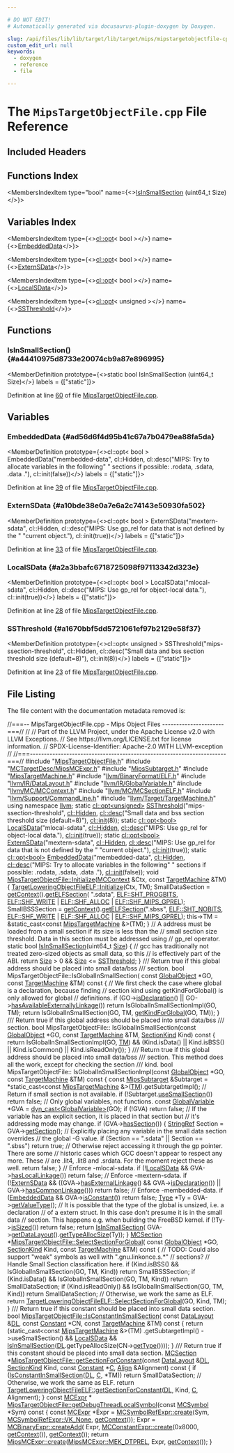 ```yaml
---

# DO NOT EDIT!
# Automatically generated via docusaurus-plugin-doxygen by Doxygen.

slug: /api/files/lib/lib/target/lib/target/mips/mipstargetobjectfile-cpp
custom_edit_url: null
keywords:
  - doxygen
  - reference
  - file

---
```





# The `MipsTargetObjectFile.cpp` File Reference

<DoxygenPage pluginConfig={pluginConfig}>



## Included Headers

<IncludesList>
<IncludesListItem
  filePath="MipsTargetObjectFile.h"
  permalink="/docs/api/files/lib/lib/target/lib/target/mips/mipstargetobjectfile-h"
  isLocal="true" />
<IncludesListItem
  filePath="MCTargetDesc/MipsMCExpr.h"
  permalink="/docs/api/files/lib/lib/target/lib/target/mips/lib/target/mips/mctargetdesc/mipsmcexpr-h"
  isLocal="true" />
<IncludesListItem
  filePath="MipsSubtarget.h"
  permalink="/docs/api/files/lib/lib/target/lib/target/mips/mipssubtarget-h"
  isLocal="true" />
<IncludesListItem
  filePath="MipsTargetMachine.h"
  permalink="/docs/api/files/lib/lib/target/lib/target/mips/mipstargetmachine-h"
  isLocal="true" />
<IncludesListItem
  filePath="llvm/BinaryFormat/ELF.h"
  permalink="/docs/api/files/include/include/llvm/include/llvm/binaryformat/elf-h"
  isLocal="true" />
<IncludesListItem
  filePath="llvm/IR/DataLayout.h"
  permalink="/docs/api/files/include/include/llvm/include/llvm/ir/datalayout-h"
  isLocal="true" />
<IncludesListItem
  filePath="llvm/IR/GlobalVariable.h"
  permalink="/docs/api/files/include/include/llvm/include/llvm/ir/globalvariable-h"
  isLocal="true" />
<IncludesListItem
  filePath="llvm/MC/MCContext.h"
  permalink="/docs/api/files/include/include/llvm/include/llvm/mc/mccontext-h"
  isLocal="true" />
<IncludesListItem
  filePath="llvm/MC/MCSectionELF.h"
  permalink="/docs/api/files/include/include/llvm/include/llvm/mc/mcsectionelf-h"
  isLocal="true" />
<IncludesListItem
  filePath="llvm/Support/CommandLine.h"
  permalink="/docs/api/files/include/include/llvm/include/llvm/support/commandline-h"
  isLocal="true" />
<IncludesListItem
  filePath="llvm/Target/TargetMachine.h"
  permalink="/docs/api/files/include/include/llvm/include/llvm/target/targetmachine-h"
  isLocal="true" />
</IncludesList>

## Functions Index

<MembersIndex>

<MembersIndexItem
  type="bool"
  name={<><a href="#a44410975d8733e20074cb9a87e896995">IsInSmallSection</a> (uint64&#95;t Size)</>}>
</MembersIndexItem>

</MembersIndex>

## Variables Index

<MembersIndex>

<MembersIndexItem
  type={<><a href="/docs/api/classes/llvm/cl/opt">cl::opt</a>&lt; bool &gt;</>}
  name={<><a href="#ad56d6f4d95b41c67a7b0479ea88fa5da">EmbeddedData</a></>}>
</MembersIndexItem>

<MembersIndexItem
  type={<><a href="/docs/api/classes/llvm/cl/opt">cl::opt</a>&lt; bool &gt;</>}
  name={<><a href="#a10bde38e0a7e6a2c74143e50930fa502">ExternSData</a></>}>
</MembersIndexItem>

<MembersIndexItem
  type={<><a href="/docs/api/classes/llvm/cl/opt">cl::opt</a>&lt; bool &gt;</>}
  name={<><a href="#a2a3bbafc6718725098f97113342d323e">LocalSData</a></>}>
</MembersIndexItem>

<MembersIndexItem
  type={<><a href="/docs/api/classes/llvm/cl/opt">cl::opt</a>&lt; unsigned &gt;</>}
  name={<><a href="#a1670bbf5dd5721061ef97b2129e58f37">SSThreshold</a></>}>
</MembersIndexItem>

</MembersIndex>


<SectionDefinition>

## Functions

### IsInSmallSection() {#a44410975d8733e20074cb9a87e896995}

<MemberDefinition
  prototype={<>static bool IsInSmallSection (uint64&#95;t Size)</>}
  labels = {["static"]}>

Definition at line <a href="#l00060">60</a> of file <a href="/docs/api/files/lib/lib/target/lib/target/mips/mipstargetobjectfile-cpp">MipsTargetObjectFile.cpp</a>.
</MemberDefinition>

</SectionDefinition>

<SectionDefinition>

## Variables

### EmbeddedData {#ad56d6f4d95b41c67a7b0479ea88fa5da}

<MemberDefinition
  prototype={<>cl::opt&lt; bool &gt; EmbeddedData(&quot;membedded-data&quot;, cl::Hidden, cl::desc(&quot;MIPS: Try to allocate variables in the following&quot; &quot; sections if possible: .rodata, .sdata, .data .&quot;), cl::init(false))</>}
  labels = {["static"]}>

Definition at line <a href="#l00039">39</a> of file <a href="/docs/api/files/lib/lib/target/lib/target/mips/mipstargetobjectfile-cpp">MipsTargetObjectFile.cpp</a>.
</MemberDefinition>

### ExternSData {#a10bde38e0a7e6a2c74143e50930fa502}

<MemberDefinition
  prototype={<>cl::opt&lt; bool &gt; ExternSData(&quot;mextern-sdata&quot;, cl::Hidden, cl::desc(&quot;MIPS: Use gp&#95;rel for data that is not defined by the &quot; &quot;current object.&quot;), cl::init(true))</>}
  labels = {["static"]}>

Definition at line <a href="#l00033">33</a> of file <a href="/docs/api/files/lib/lib/target/lib/target/mips/mipstargetobjectfile-cpp">MipsTargetObjectFile.cpp</a>.
</MemberDefinition>

### LocalSData {#a2a3bbafc6718725098f97113342d323e}

<MemberDefinition
  prototype={<>cl::opt&lt; bool &gt; LocalSData(&quot;mlocal-sdata&quot;, cl::Hidden, cl::desc(&quot;MIPS: Use gp&#95;rel for object-local data.&quot;), cl::init(true))</>}
  labels = {["static"]}>

Definition at line <a href="#l00028">28</a> of file <a href="/docs/api/files/lib/lib/target/lib/target/mips/mipstargetobjectfile-cpp">MipsTargetObjectFile.cpp</a>.
</MemberDefinition>

### SSThreshold {#a1670bbf5dd5721061ef97b2129e58f37}

<MemberDefinition
  prototype={<>cl::opt&lt; unsigned &gt; SSThreshold(&quot;mips-ssection-threshold&quot;, cl::Hidden, cl::desc(&quot;Small data and bss section threshold size (default=8)&quot;), cl::init(8))</>}
  labels = {["static"]}>

Definition at line <a href="#l00023">23</a> of file <a href="/docs/api/files/lib/lib/target/lib/target/mips/mipstargetobjectfile-cpp">MipsTargetObjectFile.cpp</a>.
</MemberDefinition>

</SectionDefinition>

## File Listing

The file content with the documentation metadata removed is:

<ProgramListing>

<Link id="l00001" /><CodeLine lineNumber="1"><span class="doxyHighlightComment">//===-- MipsTargetObjectFile.cpp - Mips Object Files ----------------------===//</span></CodeLine>
<Link id="l00002" /><CodeLine lineNumber="2"><span class="doxyHighlightComment">//</span></CodeLine>
<Link id="l00003" /><CodeLine lineNumber="3"><span class="doxyHighlightComment">// Part of the LLVM Project, under the Apache License v2.0 with LLVM Exceptions.</span></CodeLine>
<Link id="l00004" /><CodeLine lineNumber="4"><span class="doxyHighlightComment">// See https://llvm.org/LICENSE.txt for license information.</span></CodeLine>
<Link id="l00005" /><CodeLine lineNumber="5"><span class="doxyHighlightComment">// SPDX-License-Identifier: Apache-2.0 WITH LLVM-exception</span></CodeLine>
<Link id="l00006" /><CodeLine lineNumber="6"><span class="doxyHighlightComment">//</span></CodeLine>
<Link id="l00007" /><CodeLine lineNumber="7"><span class="doxyHighlightComment">//===----------------------------------------------------------------------===//</span></CodeLine>
<Link id="l00008" /><CodeLine lineNumber="8"></CodeLine>
<Link id="l00009" /><CodeLine lineNumber="9"><span class="doxyHighlightPreprocessor">#include &quot;<a href="/docs/api/files/lib/lib/target/lib/target/mips/mipstargetobjectfile-h">MipsTargetObjectFile.h</a>&quot;</span></CodeLine>
<Link id="l00010" /><CodeLine lineNumber="10"><span class="doxyHighlightPreprocessor">#include &quot;<a href="/docs/api/files/lib/lib/target/lib/target/mips/lib/target/mips/mctargetdesc/mipsmcexpr-h">MCTargetDesc/MipsMCExpr.h</a>&quot;</span></CodeLine>
<Link id="l00011" /><CodeLine lineNumber="11"><span class="doxyHighlightPreprocessor">#include &quot;<a href="/docs/api/files/lib/lib/target/lib/target/mips/mipssubtarget-h">MipsSubtarget.h</a>&quot;</span></CodeLine>
<Link id="l00012" /><CodeLine lineNumber="12"><span class="doxyHighlightPreprocessor">#include &quot;<a href="/docs/api/files/lib/lib/target/lib/target/mips/mipstargetmachine-h">MipsTargetMachine.h</a>&quot;</span></CodeLine>
<Link id="l00013" /><CodeLine lineNumber="13"><span class="doxyHighlightPreprocessor">#include &quot;<a href="/docs/api/files/include/include/llvm/include/llvm/binaryformat/elf-h">llvm/BinaryFormat/ELF.h</a>&quot;</span></CodeLine>
<Link id="l00014" /><CodeLine lineNumber="14"><span class="doxyHighlightPreprocessor">#include &quot;<a href="/docs/api/files/include/include/llvm/include/llvm/ir/datalayout-h">llvm/IR/DataLayout.h</a>&quot;</span></CodeLine>
<Link id="l00015" /><CodeLine lineNumber="15"><span class="doxyHighlightPreprocessor">#include &quot;<a href="/docs/api/files/include/include/llvm/include/llvm/ir/globalvariable-h">llvm/IR/GlobalVariable.h</a>&quot;</span></CodeLine>
<Link id="l00016" /><CodeLine lineNumber="16"><span class="doxyHighlightPreprocessor">#include &quot;<a href="/docs/api/files/include/include/llvm/include/llvm/mc/mccontext-h">llvm/MC/MCContext.h</a>&quot;</span></CodeLine>
<Link id="l00017" /><CodeLine lineNumber="17"><span class="doxyHighlightPreprocessor">#include &quot;<a href="/docs/api/files/include/include/llvm/include/llvm/mc/mcsectionelf-h">llvm/MC/MCSectionELF.h</a>&quot;</span></CodeLine>
<Link id="l00018" /><CodeLine lineNumber="18"><span class="doxyHighlightPreprocessor">#include &quot;<a href="/docs/api/files/include/include/llvm/include/llvm/support/commandline-h">llvm/Support/CommandLine.h</a>&quot;</span></CodeLine>
<Link id="l00019" /><CodeLine lineNumber="19"><span class="doxyHighlightPreprocessor">#include &quot;<a href="/docs/api/files/include/include/llvm/include/llvm/target/targetmachine-h">llvm/Target/TargetMachine.h</a>&quot;</span></CodeLine>
<Link id="l00020" /><CodeLine lineNumber="20"><span class="doxyHighlightKeyword">using namespace </span><span class="doxyHighlight"><a href="/docs/api/namespaces/llvm">llvm</a>;</span></CodeLine>
<Link id="l00021" /><CodeLine lineNumber="21"></CodeLine>
<Link id="l00022" /><CodeLine lineNumber="22"><span class="doxyHighlightKeyword">static</span><span class="doxyHighlight"> <a href="/docs/api/classes/llvm/cl/opt">cl::opt&lt;unsigned&gt;</a></span></CodeLine>
<Link id="l00023" /><CodeLine lineNumber="23" lineLink="#a1670bbf5dd5721061ef97b2129e58f37"><span class="doxyHighlight"><a href="#a1670bbf5dd5721061ef97b2129e58f37">SSThreshold</a>(</span><span class="doxyHighlightStringLiteral">&quot;mips-ssection-threshold&quot;</span><span class="doxyHighlight">, <a href="/docs/api/namespaces/llvm/cl/#a68075925a54790e71ca790e1d4f21a40a263ac008d8d31f13ce460395fc4cf7e6">cl::Hidden</a>,</span></CodeLine>
<Link id="l00024" /><CodeLine lineNumber="24"><span class="doxyHighlight">            <a href="/docs/api/structs/llvm/cl/desc">cl::desc</a>(</span><span class="doxyHighlightStringLiteral">&quot;Small data and bss section threshold size (default=8)&quot;</span><span class="doxyHighlight">),</span></CodeLine>
<Link id="l00025" /><CodeLine lineNumber="25"><span class="doxyHighlight">            <a href="/docs/api/namespaces/llvm/cl/#ac12e6a8f3a1b511f0dee2ed6de0ae806">cl::init</a>(8));</span></CodeLine>
<Link id="l00026" /><CodeLine lineNumber="26"></CodeLine>
<Link id="l00027" /><CodeLine lineNumber="27"><span class="doxyHighlightKeyword">static</span><span class="doxyHighlight"> <a href="/docs/api/classes/llvm/cl/opt">cl::opt&lt;bool&gt;</a></span></CodeLine>
<Link id="l00028" /><CodeLine lineNumber="28" lineLink="#a2a3bbafc6718725098f97113342d323e"><span class="doxyHighlight"><a href="#a2a3bbafc6718725098f97113342d323e">LocalSData</a>(</span><span class="doxyHighlightStringLiteral">&quot;mlocal-sdata&quot;</span><span class="doxyHighlight">, <a href="/docs/api/namespaces/llvm/cl/#a68075925a54790e71ca790e1d4f21a40a263ac008d8d31f13ce460395fc4cf7e6">cl::Hidden</a>,</span></CodeLine>
<Link id="l00029" /><CodeLine lineNumber="29"><span class="doxyHighlight">           <a href="/docs/api/structs/llvm/cl/desc">cl::desc</a>(</span><span class="doxyHighlightStringLiteral">&quot;MIPS: Use gp&#95;rel for object-local data.&quot;</span><span class="doxyHighlight">),</span></CodeLine>
<Link id="l00030" /><CodeLine lineNumber="30"><span class="doxyHighlight">           <a href="/docs/api/namespaces/llvm/cl/#ac12e6a8f3a1b511f0dee2ed6de0ae806">cl::init</a>(</span><span class="doxyHighlightKeyword">true</span><span class="doxyHighlight">));</span></CodeLine>
<Link id="l00031" /><CodeLine lineNumber="31"></CodeLine>
<Link id="l00032" /><CodeLine lineNumber="32"><span class="doxyHighlightKeyword">static</span><span class="doxyHighlight"> <a href="/docs/api/classes/llvm/cl/opt">cl::opt&lt;bool&gt;</a></span></CodeLine>
<Link id="l00033" /><CodeLine lineNumber="33" lineLink="#a10bde38e0a7e6a2c74143e50930fa502"><span class="doxyHighlight"><a href="#a10bde38e0a7e6a2c74143e50930fa502">ExternSData</a>(</span><span class="doxyHighlightStringLiteral">&quot;mextern-sdata&quot;</span><span class="doxyHighlight">, <a href="/docs/api/namespaces/llvm/cl/#a68075925a54790e71ca790e1d4f21a40a263ac008d8d31f13ce460395fc4cf7e6">cl::Hidden</a>,</span></CodeLine>
<Link id="l00034" /><CodeLine lineNumber="34"><span class="doxyHighlight">            <a href="/docs/api/structs/llvm/cl/desc">cl::desc</a>(</span><span class="doxyHighlightStringLiteral">&quot;MIPS: Use gp&#95;rel for data that is not defined by the &quot;</span></CodeLine>
<Link id="l00035" /><CodeLine lineNumber="35"><span class="doxyHighlight">                     </span><span class="doxyHighlightStringLiteral">&quot;current object.&quot;</span><span class="doxyHighlight">),</span></CodeLine>
<Link id="l00036" /><CodeLine lineNumber="36"><span class="doxyHighlight">            <a href="/docs/api/namespaces/llvm/cl/#ac12e6a8f3a1b511f0dee2ed6de0ae806">cl::init</a>(</span><span class="doxyHighlightKeyword">true</span><span class="doxyHighlight">));</span></CodeLine>
<Link id="l00037" /><CodeLine lineNumber="37"></CodeLine>
<Link id="l00038" /><CodeLine lineNumber="38"><span class="doxyHighlightKeyword">static</span><span class="doxyHighlight"> <a href="/docs/api/classes/llvm/cl/opt">cl::opt&lt;bool&gt;</a></span></CodeLine>
<Link id="l00039" /><CodeLine lineNumber="39" lineLink="#ad56d6f4d95b41c67a7b0479ea88fa5da"><span class="doxyHighlight"><a href="#ad56d6f4d95b41c67a7b0479ea88fa5da">EmbeddedData</a>(</span><span class="doxyHighlightStringLiteral">&quot;membedded-data&quot;</span><span class="doxyHighlight">, <a href="/docs/api/namespaces/llvm/cl/#a68075925a54790e71ca790e1d4f21a40a263ac008d8d31f13ce460395fc4cf7e6">cl::Hidden</a>,</span></CodeLine>
<Link id="l00040" /><CodeLine lineNumber="40"><span class="doxyHighlight">             <a href="/docs/api/structs/llvm/cl/desc">cl::desc</a>(</span><span class="doxyHighlightStringLiteral">&quot;MIPS: Try to allocate variables in the following&quot;</span></CodeLine>
<Link id="l00041" /><CodeLine lineNumber="41"><span class="doxyHighlight">                      </span><span class="doxyHighlightStringLiteral">&quot; sections if possible: .rodata, .sdata, .data .&quot;</span><span class="doxyHighlight">),</span></CodeLine>
<Link id="l00042" /><CodeLine lineNumber="42"><span class="doxyHighlight">             <a href="/docs/api/namespaces/llvm/cl/#ac12e6a8f3a1b511f0dee2ed6de0ae806">cl::init</a>(</span><span class="doxyHighlightKeyword">false</span><span class="doxyHighlight">));</span></CodeLine>
<Link id="l00043" /><CodeLine lineNumber="43"></CodeLine>
<Link id="l00044" /><CodeLine lineNumber="44" lineLink="/docs/api/classes/llvm/mipstargetobjectfile/#ae3a8326eff629fec000d741c44b730bd"><span class="doxyHighlightKeywordType">void</span><span class="doxyHighlight"> <a href="/docs/api/classes/llvm/mipstargetobjectfile/#ae3a8326eff629fec000d741c44b730bd">MipsTargetObjectFile::Initialize</a>(<a href="/docs/api/classes/llvm/mccontext">MCContext</a> &amp;Ctx, </span><span class="doxyHighlightKeyword">const</span><span class="doxyHighlight"> <a href="/docs/api/classes/llvm/targetmachine">TargetMachine</a> &amp;TM)&#123;</span></CodeLine>
<Link id="l00045" /><CodeLine lineNumber="45"><span class="doxyHighlight">  <a href="/docs/api/classes/llvm/targetloweringobjectfileelf/#a2793bce814c8f8c6fc2f41d4156a4ebb">TargetLoweringObjectFileELF::Initialize</a>(Ctx, TM);</span></CodeLine>
<Link id="l00046" /><CodeLine lineNumber="46"></CodeLine>
<Link id="l00047" /><CodeLine lineNumber="47"><span class="doxyHighlight">  SmallDataSection = <a href="/docs/api/classes/llvm/mcobjectfileinfo/#afcda39b4059eca86c10397b7a938a729">getContext</a>().<a href="/docs/api/classes/llvm/mccontext/#a3fddc32fd70ea36b8482c9055eb68c40">getELFSection</a>(</span></CodeLine>
<Link id="l00048" /><CodeLine lineNumber="48"><span class="doxyHighlight">      </span><span class="doxyHighlightStringLiteral">&quot;.sdata&quot;</span><span class="doxyHighlight">, <a href="/docs/api/namespaces/llvm/elf/#ab23570002b1ab10a685e8f349da3ddbca18ae5a64ac74a4265698b956bc797b32">ELF::SHT&#95;PROGBITS</a>,</span></CodeLine>
<Link id="l00049" /><CodeLine lineNumber="49"><span class="doxyHighlight">      <a href="/docs/api/namespaces/llvm/elf/#a5def04786ab543821414e3d5f609e015ae4bcae1b3b4fa53eba0886cbd799f0a8">ELF::SHF&#95;WRITE</a> | <a href="/docs/api/namespaces/llvm/elf/#a5def04786ab543821414e3d5f609e015a5da6bc7c194a345891a15fa856f0ec7c">ELF::SHF&#95;ALLOC</a> | <a href="/docs/api/namespaces/llvm/elf/#a5def04786ab543821414e3d5f609e015ab36a3a5340d5225fbaa78cbdb06e2982">ELF::SHF&#95;MIPS&#95;GPREL</a>);</span></CodeLine>
<Link id="l00050" /><CodeLine lineNumber="50"></CodeLine>
<Link id="l00051" /><CodeLine lineNumber="51"><span class="doxyHighlight">  SmallBSSSection = <a href="/docs/api/classes/llvm/mcobjectfileinfo/#afcda39b4059eca86c10397b7a938a729">getContext</a>().<a href="/docs/api/classes/llvm/mccontext/#a3fddc32fd70ea36b8482c9055eb68c40">getELFSection</a>(</span><span class="doxyHighlightStringLiteral">&quot;.sbss&quot;</span><span class="doxyHighlight">, <a href="/docs/api/namespaces/llvm/elf/#ab23570002b1ab10a685e8f349da3ddbca45212cec20bcd4ca3449dcd8654010ac">ELF::SHT&#95;NOBITS</a>,</span></CodeLine>
<Link id="l00052" /><CodeLine lineNumber="52"><span class="doxyHighlight">                                               <a href="/docs/api/namespaces/llvm/elf/#a5def04786ab543821414e3d5f609e015ae4bcae1b3b4fa53eba0886cbd799f0a8">ELF::SHF&#95;WRITE</a> | <a href="/docs/api/namespaces/llvm/elf/#a5def04786ab543821414e3d5f609e015a5da6bc7c194a345891a15fa856f0ec7c">ELF::SHF&#95;ALLOC</a> |</span></CodeLine>
<Link id="l00053" /><CodeLine lineNumber="53"><span class="doxyHighlight">                                                   <a href="/docs/api/namespaces/llvm/elf/#a5def04786ab543821414e3d5f609e015ab36a3a5340d5225fbaa78cbdb06e2982">ELF::SHF&#95;MIPS&#95;GPREL</a>);</span></CodeLine>
<Link id="l00054" /><CodeLine lineNumber="54"><span class="doxyHighlight">  this-&gt;TM = &amp;</span><span class="doxyHighlightKeyword">static&#95;cast&lt;</span><span class="doxyHighlightKeyword">const </span><span class="doxyHighlight"><a href="/docs/api/classes/llvm/mipstargetmachine">MipsTargetMachine</a> &amp;</span><span class="doxyHighlightKeyword">&gt;</span><span class="doxyHighlight">(TM);</span></CodeLine>
<Link id="l00055" /><CodeLine lineNumber="55"><span class="doxyHighlight">&#125;</span></CodeLine>
<Link id="l00056" /><CodeLine lineNumber="56"></CodeLine>
<Link id="l00057" /><CodeLine lineNumber="57"><span class="doxyHighlightComment">// A address must be loaded from a small section if its size is less than the</span></CodeLine>
<Link id="l00058" /><CodeLine lineNumber="58"><span class="doxyHighlightComment">// small section size threshold. Data in this section must be addressed using</span></CodeLine>
<Link id="l00059" /><CodeLine lineNumber="59"><span class="doxyHighlightComment">// gp&#95;rel operator.</span></CodeLine>
<Link id="l00060" /><CodeLine lineNumber="60" lineLink="#a44410975d8733e20074cb9a87e896995"><span class="doxyHighlightKeyword">static</span><span class="doxyHighlight"> </span><span class="doxyHighlightKeywordType">bool</span><span class="doxyHighlight"> <a href="#a44410975d8733e20074cb9a87e896995">IsInSmallSection</a>(uint64&#95;t <a href="/docs/api/files/lib/lib/analysis/inlineorder-cpp/#a7ee6f0cb51c3b9056199e9a0001fe8c3a6f6cb72d544962fa333e2e34ce64f719">Size</a>) &#123;</span></CodeLine>
<Link id="l00061" /><CodeLine lineNumber="61"><span class="doxyHighlight">  </span><span class="doxyHighlightComment">// gcc has traditionally not treated zero-sized objects as small data, so this</span></CodeLine>
<Link id="l00062" /><CodeLine lineNumber="62"><span class="doxyHighlight">  </span><span class="doxyHighlightComment">// is effectively part of the ABI.</span></CodeLine>
<Link id="l00063" /><CodeLine lineNumber="63"><span class="doxyHighlight">  </span><span class="doxyHighlightKeywordFlow">return</span><span class="doxyHighlight"> <a href="/docs/api/files/lib/lib/analysis/inlineorder-cpp/#a7ee6f0cb51c3b9056199e9a0001fe8c3a6f6cb72d544962fa333e2e34ce64f719">Size</a> &gt; 0 &amp;&amp; <a href="/docs/api/files/lib/lib/analysis/inlineorder-cpp/#a7ee6f0cb51c3b9056199e9a0001fe8c3a6f6cb72d544962fa333e2e34ce64f719">Size</a> &lt;= <a href="/docs/api/files/lib/lib/target/lib/target/lanai/lanaitargetobjectfile-cpp/#a335b4897afc4c677c5a4f956544933c1">SSThreshold</a>;</span></CodeLine>
<Link id="l00064" /><CodeLine lineNumber="64"><span class="doxyHighlight">&#125;</span></CodeLine>
<Link id="l00065" /><CodeLine lineNumber="65"></CodeLine>
<Link id="l00066" /><CodeLine lineNumber="66"><span class="doxyHighlightComment">/// Return true if this global address should be placed into small data/bss</span></CodeLine>
<Link id="l00067" /><CodeLine lineNumber="67"><span class="doxyHighlightComment">/// section.</span></CodeLine>
<Link id="l00068" /><CodeLine lineNumber="68" lineLink="/docs/api/classes/llvm/mipstargetobjectfile/#aa748aed9bae156d6952b2695928bafc4"><span class="doxyHighlightKeywordType">bool</span><span class="doxyHighlight"> MipsTargetObjectFile::IsGlobalInSmallSection(</span></CodeLine>
<Link id="l00069" /><CodeLine lineNumber="69"><span class="doxyHighlight">    </span><span class="doxyHighlightKeyword">const</span><span class="doxyHighlight"> <a href="/docs/api/classes/llvm/globalobject">GlobalObject</a> &#42;GO, </span><span class="doxyHighlightKeyword">const</span><span class="doxyHighlight"> <a href="/docs/api/classes/llvm/targetmachine">TargetMachine</a> &amp;TM)</span><span class="doxyHighlightKeyword"> const </span><span class="doxyHighlight">&#123;</span></CodeLine>
<Link id="l00070" /><CodeLine lineNumber="70"><span class="doxyHighlight">  </span><span class="doxyHighlightComment">// We first check the case where global is a declaration, because finding</span></CodeLine>
<Link id="l00071" /><CodeLine lineNumber="71"><span class="doxyHighlight">  </span><span class="doxyHighlightComment">// section kind using getKindForGlobal() is only allowed for global</span></CodeLine>
<Link id="l00072" /><CodeLine lineNumber="72"><span class="doxyHighlight">  </span><span class="doxyHighlightComment">// definitions.</span></CodeLine>
<Link id="l00073" /><CodeLine lineNumber="73"><span class="doxyHighlight">  </span><span class="doxyHighlightKeywordFlow">if</span><span class="doxyHighlight"> (GO-&gt;<a href="/docs/api/classes/llvm/globalvalue/#a32e606ac4c88f71f14212e42b808e7f4">isDeclaration</a>() || GO-&gt;<a href="/docs/api/classes/llvm/globalvalue/#ae76e0b39c563b63554b4c99a8ad726e4">hasAvailableExternallyLinkage</a>())</span></CodeLine>
<Link id="l00074" /><CodeLine lineNumber="74"><span class="doxyHighlight">    </span><span class="doxyHighlightKeywordFlow">return</span><span class="doxyHighlight"> IsGlobalInSmallSectionImpl(GO, TM);</span></CodeLine>
<Link id="l00075" /><CodeLine lineNumber="75"></CodeLine>
<Link id="l00076" /><CodeLine lineNumber="76"><span class="doxyHighlight">  </span><span class="doxyHighlightKeywordFlow">return</span><span class="doxyHighlight"> IsGlobalInSmallSection(GO, TM, <a href="/docs/api/classes/llvm/targetloweringobjectfile/#a2d7d72e2fddb81783b50ad05b746bc19">getKindForGlobal</a>(GO, TM));</span></CodeLine>
<Link id="l00077" /><CodeLine lineNumber="77"><span class="doxyHighlight">&#125;</span></CodeLine>
<Link id="l00078" /><CodeLine lineNumber="78"></CodeLine>
<Link id="l00079" /><CodeLine lineNumber="79"><span class="doxyHighlightComment">/// Return true if this global address should be placed into small data/bss</span></CodeLine>
<Link id="l00080" /><CodeLine lineNumber="80"><span class="doxyHighlightComment">/// section.</span></CodeLine>
<Link id="l00081" /><CodeLine lineNumber="81"><span class="doxyHighlightKeywordType">bool</span><span class="doxyHighlight"> MipsTargetObjectFile::</span></CodeLine>
<Link id="l00082" /><CodeLine lineNumber="82"><span class="doxyHighlight">IsGlobalInSmallSection(</span><span class="doxyHighlightKeyword">const</span><span class="doxyHighlight"> <a href="/docs/api/classes/llvm/globalobject">GlobalObject</a> &#42;GO, </span><span class="doxyHighlightKeyword">const</span><span class="doxyHighlight"> <a href="/docs/api/classes/llvm/targetmachine">TargetMachine</a> &amp;TM,</span></CodeLine>
<Link id="l00083" /><CodeLine lineNumber="83"><span class="doxyHighlight">                       <a href="/docs/api/classes/llvm/sectionkind">SectionKind</a> Kind)</span><span class="doxyHighlightKeyword"> const </span><span class="doxyHighlight">&#123;</span></CodeLine>
<Link id="l00084" /><CodeLine lineNumber="84"><span class="doxyHighlight">  </span><span class="doxyHighlightKeywordFlow">return</span><span class="doxyHighlight"> IsGlobalInSmallSectionImpl(GO, <a href="/docs/api/classes/llvm/targetloweringobjectfile/#a4ef15b6d500629e31fb3787b7a0d7bb0">TM</a>) &amp;&amp;</span></CodeLine>
<Link id="l00085" /><CodeLine lineNumber="85"><span class="doxyHighlight">         (Kind.isData() || Kind.isBSS() || Kind.isCommon() ||</span></CodeLine>
<Link id="l00086" /><CodeLine lineNumber="86"><span class="doxyHighlight">          Kind.isReadOnly());</span></CodeLine>
<Link id="l00087" /><CodeLine lineNumber="87"><span class="doxyHighlight">&#125;</span></CodeLine>
<Link id="l00088" /><CodeLine lineNumber="88"></CodeLine>
<Link id="l00089" /><CodeLine lineNumber="89"><span class="doxyHighlightComment">/// Return true if this global address should be placed into small data/bss</span></CodeLine>
<Link id="l00090" /><CodeLine lineNumber="90"><span class="doxyHighlightComment">/// section. This method does all the work, except for checking the section</span></CodeLine>
<Link id="l00091" /><CodeLine lineNumber="91"><span class="doxyHighlightComment">/// kind.</span></CodeLine>
<Link id="l00092" /><CodeLine lineNumber="92"><span class="doxyHighlightKeywordType">bool</span><span class="doxyHighlight"> MipsTargetObjectFile::</span></CodeLine>
<Link id="l00093" /><CodeLine lineNumber="93"><span class="doxyHighlight">IsGlobalInSmallSectionImpl(</span><span class="doxyHighlightKeyword">const</span><span class="doxyHighlight"> <a href="/docs/api/classes/llvm/globalobject">GlobalObject</a> &#42;GO,</span></CodeLine>
<Link id="l00094" /><CodeLine lineNumber="94"><span class="doxyHighlight">                           </span><span class="doxyHighlightKeyword">const</span><span class="doxyHighlight"> <a href="/docs/api/classes/llvm/targetmachine">TargetMachine</a> &amp;TM)</span><span class="doxyHighlightKeyword"> const </span><span class="doxyHighlight">&#123;</span></CodeLine>
<Link id="l00095" /><CodeLine lineNumber="95"><span class="doxyHighlight">  </span><span class="doxyHighlightKeyword">const</span><span class="doxyHighlight"> <a href="/docs/api/classes/llvm/mipssubtarget">MipsSubtarget</a> &amp;Subtarget =</span></CodeLine>
<Link id="l00096" /><CodeLine lineNumber="96"><span class="doxyHighlight">      &#42;</span><span class="doxyHighlightKeyword">static&#95;cast&lt;</span><span class="doxyHighlightKeyword">const </span><span class="doxyHighlight"><a href="/docs/api/classes/llvm/mipstargetmachine">MipsTargetMachine</a> &amp;</span><span class="doxyHighlightKeyword">&gt;</span><span class="doxyHighlight">(<a href="/docs/api/classes/llvm/targetloweringobjectfile/#a4ef15b6d500629e31fb3787b7a0d7bb0">TM</a>).getSubtargetImpl();</span></CodeLine>
<Link id="l00097" /><CodeLine lineNumber="97"></CodeLine>
<Link id="l00098" /><CodeLine lineNumber="98"><span class="doxyHighlight">  </span><span class="doxyHighlightComment">// Return if small section is not available.</span></CodeLine>
<Link id="l00099" /><CodeLine lineNumber="99"><span class="doxyHighlight">  </span><span class="doxyHighlightKeywordFlow">if</span><span class="doxyHighlight"> (!Subtarget.<a href="/docs/api/classes/llvm/mipssubtarget/#ac39000d549551360d4a1f23659162878">useSmallSection</a>())</span></CodeLine>
<Link id="l00100" /><CodeLine lineNumber="100"><span class="doxyHighlight">    </span><span class="doxyHighlightKeywordFlow">return</span><span class="doxyHighlight"> </span><span class="doxyHighlightKeyword">false</span><span class="doxyHighlight">;</span></CodeLine>
<Link id="l00101" /><CodeLine lineNumber="101"></CodeLine>
<Link id="l00102" /><CodeLine lineNumber="102"><span class="doxyHighlight">  </span><span class="doxyHighlightComment">// Only global variables, not functions.</span></CodeLine>
<Link id="l00103" /><CodeLine lineNumber="103"><span class="doxyHighlight">  </span><span class="doxyHighlightKeyword">const</span><span class="doxyHighlight"> <a href="/docs/api/classes/llvm/globalvariable">GlobalVariable</a> &#42;GVA = <a href="/docs/api/namespaces/llvm/#a22eeee01734061ac1b31ccd994c49eef">dyn&#95;cast&lt;GlobalVariable&gt;</a>(GO);</span></CodeLine>
<Link id="l00104" /><CodeLine lineNumber="104"><span class="doxyHighlight">  </span><span class="doxyHighlightKeywordFlow">if</span><span class="doxyHighlight"> (!GVA)</span></CodeLine>
<Link id="l00105" /><CodeLine lineNumber="105"><span class="doxyHighlight">    </span><span class="doxyHighlightKeywordFlow">return</span><span class="doxyHighlight"> </span><span class="doxyHighlightKeyword">false</span><span class="doxyHighlight">;</span></CodeLine>
<Link id="l00106" /><CodeLine lineNumber="106"></CodeLine>
<Link id="l00107" /><CodeLine lineNumber="107"><span class="doxyHighlight">  </span><span class="doxyHighlightComment">// If the variable has an explicit section, it is placed in that section but</span></CodeLine>
<Link id="l00108" /><CodeLine lineNumber="108"><span class="doxyHighlight">  </span><span class="doxyHighlightComment">// it&#39;s addressing mode may change.</span></CodeLine>
<Link id="l00109" /><CodeLine lineNumber="109"><span class="doxyHighlight">  </span><span class="doxyHighlightKeywordFlow">if</span><span class="doxyHighlight"> (GVA-&gt;<a href="/docs/api/classes/llvm/globalobject/#ade7dc7510e950cd1c1181138b390f965">hasSection</a>()) &#123;</span></CodeLine>
<Link id="l00110" /><CodeLine lineNumber="110"><span class="doxyHighlight">    <a href="/docs/api/classes/llvm/stringref">StringRef</a> Section = GVA-&gt;<a href="/docs/api/classes/llvm/globalobject/#a0b2e3fb45c4435c29abebf7768a77cd6">getSection</a>();</span></CodeLine>
<Link id="l00111" /><CodeLine lineNumber="111"></CodeLine>
<Link id="l00112" /><CodeLine lineNumber="112"><span class="doxyHighlight">    </span><span class="doxyHighlightComment">// Explicitly placing any variable in the small data section overrides</span></CodeLine>
<Link id="l00113" /><CodeLine lineNumber="113"><span class="doxyHighlight">    </span><span class="doxyHighlightComment">// the global -G value.</span></CodeLine>
<Link id="l00114" /><CodeLine lineNumber="114"><span class="doxyHighlight">    </span><span class="doxyHighlightKeywordFlow">if</span><span class="doxyHighlight"> (Section == </span><span class="doxyHighlightStringLiteral">&quot;.sdata&quot;</span><span class="doxyHighlight"> || Section == </span><span class="doxyHighlightStringLiteral">&quot;.sbss&quot;</span><span class="doxyHighlight">)</span></CodeLine>
<Link id="l00115" /><CodeLine lineNumber="115"><span class="doxyHighlight">      </span><span class="doxyHighlightKeywordFlow">return</span><span class="doxyHighlight"> </span><span class="doxyHighlightKeyword">true</span><span class="doxyHighlight">;</span></CodeLine>
<Link id="l00116" /><CodeLine lineNumber="116"></CodeLine>
<Link id="l00117" /><CodeLine lineNumber="117"><span class="doxyHighlight">    </span><span class="doxyHighlightComment">// Otherwise reject accessing it through the gp pointer. There are some</span></CodeLine>
<Link id="l00118" /><CodeLine lineNumber="118"><span class="doxyHighlight">    </span><span class="doxyHighlightComment">// historic cases which GCC doesn&#39;t appear to respect any more. These</span></CodeLine>
<Link id="l00119" /><CodeLine lineNumber="119"><span class="doxyHighlight">    </span><span class="doxyHighlightComment">// are .lit4, .lit8 and .srdata. For the moment reject these as well.</span></CodeLine>
<Link id="l00120" /><CodeLine lineNumber="120"><span class="doxyHighlight">    </span><span class="doxyHighlightKeywordFlow">return</span><span class="doxyHighlight"> </span><span class="doxyHighlightKeyword">false</span><span class="doxyHighlight">;</span></CodeLine>
<Link id="l00121" /><CodeLine lineNumber="121"><span class="doxyHighlight">  &#125;</span></CodeLine>
<Link id="l00122" /><CodeLine lineNumber="122"></CodeLine>
<Link id="l00123" /><CodeLine lineNumber="123"><span class="doxyHighlight">  </span><span class="doxyHighlightComment">// Enforce -mlocal-sdata.</span></CodeLine>
<Link id="l00124" /><CodeLine lineNumber="124"><span class="doxyHighlight">  </span><span class="doxyHighlightKeywordFlow">if</span><span class="doxyHighlight"> (!<a href="#a2a3bbafc6718725098f97113342d323e">LocalSData</a> &amp;&amp; GVA-&gt;<a href="/docs/api/classes/llvm/globalvalue/#a3ba1af4b9d9faa4a33729bbbecee83d1">hasLocalLinkage</a>())</span></CodeLine>
<Link id="l00125" /><CodeLine lineNumber="125"><span class="doxyHighlight">    </span><span class="doxyHighlightKeywordFlow">return</span><span class="doxyHighlight"> </span><span class="doxyHighlightKeyword">false</span><span class="doxyHighlight">;</span></CodeLine>
<Link id="l00126" /><CodeLine lineNumber="126"></CodeLine>
<Link id="l00127" /><CodeLine lineNumber="127"><span class="doxyHighlight">  </span><span class="doxyHighlightComment">// Enforce -mextern-sdata.</span></CodeLine>
<Link id="l00128" /><CodeLine lineNumber="128"><span class="doxyHighlight">  </span><span class="doxyHighlightKeywordFlow">if</span><span class="doxyHighlight"> (!<a href="#a10bde38e0a7e6a2c74143e50930fa502">ExternSData</a> &amp;&amp; ((GVA-&gt;<a href="/docs/api/classes/llvm/globalvalue/#a1847e956a0087fefdb49e2a9583c7d18">hasExternalLinkage</a>() &amp;&amp; GVA-&gt;<a href="/docs/api/classes/llvm/globalvalue/#a32e606ac4c88f71f14212e42b808e7f4">isDeclaration</a>()) ||</span></CodeLine>
<Link id="l00129" /><CodeLine lineNumber="129"><span class="doxyHighlight">                       GVA-&gt;<a href="/docs/api/classes/llvm/globalvalue/#ac10ac4576e030b231e1fbb5a8272f01f">hasCommonLinkage</a>()))</span></CodeLine>
<Link id="l00130" /><CodeLine lineNumber="130"><span class="doxyHighlight">    </span><span class="doxyHighlightKeywordFlow">return</span><span class="doxyHighlight"> </span><span class="doxyHighlightKeyword">false</span><span class="doxyHighlight">;</span></CodeLine>
<Link id="l00131" /><CodeLine lineNumber="131"></CodeLine>
<Link id="l00132" /><CodeLine lineNumber="132"><span class="doxyHighlight">  </span><span class="doxyHighlightComment">// Enforce -membedded-data.</span></CodeLine>
<Link id="l00133" /><CodeLine lineNumber="133"><span class="doxyHighlight">  </span><span class="doxyHighlightKeywordFlow">if</span><span class="doxyHighlight"> (<a href="#ad56d6f4d95b41c67a7b0479ea88fa5da">EmbeddedData</a> &amp;&amp; GVA-&gt;<a href="/docs/api/classes/llvm/globalvariable/#aa859e108741fa64681b63f0c0c672512">isConstant</a>())</span></CodeLine>
<Link id="l00134" /><CodeLine lineNumber="134"><span class="doxyHighlight">    </span><span class="doxyHighlightKeywordFlow">return</span><span class="doxyHighlight"> </span><span class="doxyHighlightKeyword">false</span><span class="doxyHighlight">;</span></CodeLine>
<Link id="l00135" /><CodeLine lineNumber="135"></CodeLine>
<Link id="l00136" /><CodeLine lineNumber="136"><span class="doxyHighlight">  <a href="/docs/api/files/include/include/llvm/include/llvm/demangle/itaniumdemangle-h/#a88ee8e4eea43084bd8964682683da88caa1fa27779242b4902f7ae3bdd5c6d508">Type</a> &#42;Ty = GVA-&gt;<a href="/docs/api/classes/llvm/globalvalue/#af1dd2acfc2950742e41a64a342b15c80">getValueType</a>();</span></CodeLine>
<Link id="l00137" /><CodeLine lineNumber="137"></CodeLine>
<Link id="l00138" /><CodeLine lineNumber="138"><span class="doxyHighlight">  </span><span class="doxyHighlightComment">// It is possible that the type of the global is unsized, i.e. a declaration</span></CodeLine>
<Link id="l00139" /><CodeLine lineNumber="139"><span class="doxyHighlight">  </span><span class="doxyHighlightComment">// of a extern struct. In this case don&#39;t presume it is in the small data</span></CodeLine>
<Link id="l00140" /><CodeLine lineNumber="140"><span class="doxyHighlight">  </span><span class="doxyHighlightComment">// section. This happens e.g. when building the FreeBSD kernel.</span></CodeLine>
<Link id="l00141" /><CodeLine lineNumber="141"><span class="doxyHighlight">  </span><span class="doxyHighlightKeywordFlow">if</span><span class="doxyHighlight"> (!Ty-&gt;<a href="/docs/api/classes/llvm/type/#a8ad67a33bae235fe3cca1c3e5a91ed2d">isSized</a>())</span></CodeLine>
<Link id="l00142" /><CodeLine lineNumber="142"><span class="doxyHighlight">    </span><span class="doxyHighlightKeywordFlow">return</span><span class="doxyHighlight"> </span><span class="doxyHighlightKeyword">false</span><span class="doxyHighlight">;</span></CodeLine>
<Link id="l00143" /><CodeLine lineNumber="143"></CodeLine>
<Link id="l00144" /><CodeLine lineNumber="144"><span class="doxyHighlight">  </span><span class="doxyHighlightKeywordFlow">return</span><span class="doxyHighlight"> <a href="#a44410975d8733e20074cb9a87e896995">IsInSmallSection</a>(</span></CodeLine>
<Link id="l00145" /><CodeLine lineNumber="145"><span class="doxyHighlight">      GVA-&gt;<a href="/docs/api/classes/llvm/globalvalue/#aa5d2c67dadc073dac78224224ee89350">getDataLayout</a>().<a href="/docs/api/classes/llvm/datalayout/#aa48b3b7e554b44f4e513d5dd8d9f9343">getTypeAllocSize</a>(Ty));</span></CodeLine>
<Link id="l00146" /><CodeLine lineNumber="146"><span class="doxyHighlight">&#125;</span></CodeLine>
<Link id="l00147" /><CodeLine lineNumber="147"></CodeLine>
<Link id="l00148" /><CodeLine lineNumber="148" lineLink="/docs/api/classes/llvm/mipstargetobjectfile/#a3e266b81a9bc72bd272ac82ca65d3211"><span class="doxyHighlight"><a href="/docs/api/classes/llvm/mcsection">MCSection</a> &#42;<a href="/docs/api/classes/llvm/mipstargetobjectfile/#a3e266b81a9bc72bd272ac82ca65d3211">MipsTargetObjectFile::SelectSectionForGlobal</a>(</span></CodeLine>
<Link id="l00149" /><CodeLine lineNumber="149"><span class="doxyHighlight">    </span><span class="doxyHighlightKeyword">const</span><span class="doxyHighlight"> <a href="/docs/api/classes/llvm/globalobject">GlobalObject</a> &#42;GO, <a href="/docs/api/classes/llvm/sectionkind">SectionKind</a> Kind, </span><span class="doxyHighlightKeyword">const</span><span class="doxyHighlight"> <a href="/docs/api/classes/llvm/targetmachine">TargetMachine</a> &amp;TM)</span><span class="doxyHighlightKeyword"> const </span><span class="doxyHighlight">&#123;</span></CodeLine>
<Link id="l00150" /><CodeLine lineNumber="150"><span class="doxyHighlight">  </span><span class="doxyHighlightComment">// TODO: Could also support &quot;weak&quot; symbols as well with &quot;.gnu.linkonce.s.&#42;&quot;</span></CodeLine>
<Link id="l00151" /><CodeLine lineNumber="151"><span class="doxyHighlight">  </span><span class="doxyHighlightComment">// sections?</span></CodeLine>
<Link id="l00152" /><CodeLine lineNumber="152"></CodeLine>
<Link id="l00153" /><CodeLine lineNumber="153"><span class="doxyHighlight">  </span><span class="doxyHighlightComment">// Handle Small Section classification here.</span></CodeLine>
<Link id="l00154" /><CodeLine lineNumber="154"><span class="doxyHighlight">  </span><span class="doxyHighlightKeywordFlow">if</span><span class="doxyHighlight"> (Kind.isBSS() &amp;&amp; IsGlobalInSmallSection(GO, TM, Kind))</span></CodeLine>
<Link id="l00155" /><CodeLine lineNumber="155"><span class="doxyHighlight">    </span><span class="doxyHighlightKeywordFlow">return</span><span class="doxyHighlight"> SmallBSSSection;</span></CodeLine>
<Link id="l00156" /><CodeLine lineNumber="156"><span class="doxyHighlight">  </span><span class="doxyHighlightKeywordFlow">if</span><span class="doxyHighlight"> (Kind.isData() &amp;&amp; IsGlobalInSmallSection(GO, TM, Kind))</span></CodeLine>
<Link id="l00157" /><CodeLine lineNumber="157"><span class="doxyHighlight">    </span><span class="doxyHighlightKeywordFlow">return</span><span class="doxyHighlight"> SmallDataSection;</span></CodeLine>
<Link id="l00158" /><CodeLine lineNumber="158"><span class="doxyHighlight">  </span><span class="doxyHighlightKeywordFlow">if</span><span class="doxyHighlight"> (Kind.isReadOnly() &amp;&amp; IsGlobalInSmallSection(GO, TM, Kind))</span></CodeLine>
<Link id="l00159" /><CodeLine lineNumber="159"><span class="doxyHighlight">    </span><span class="doxyHighlightKeywordFlow">return</span><span class="doxyHighlight"> SmallDataSection;</span></CodeLine>
<Link id="l00160" /><CodeLine lineNumber="160"></CodeLine>
<Link id="l00161" /><CodeLine lineNumber="161"><span class="doxyHighlight">  </span><span class="doxyHighlightComment">// Otherwise, we work the same as ELF.</span></CodeLine>
<Link id="l00162" /><CodeLine lineNumber="162"><span class="doxyHighlight">  </span><span class="doxyHighlightKeywordFlow">return</span><span class="doxyHighlight"> <a href="/docs/api/classes/llvm/targetloweringobjectfileelf/#a7c532f94d6bb9c4aba4190b81a7f8dbf">TargetLoweringObjectFileELF::SelectSectionForGlobal</a>(GO, Kind, TM);</span></CodeLine>
<Link id="l00163" /><CodeLine lineNumber="163"><span class="doxyHighlight">&#125;</span></CodeLine>
<Link id="l00164" /><CodeLine lineNumber="164"></CodeLine>
<Link id="l00165" /><CodeLine lineNumber="165"><span class="doxyHighlightComment">/// Return true if this constant should be placed into small data section.</span></CodeLine>
<Link id="l00166" /><CodeLine lineNumber="166" lineLink="/docs/api/classes/llvm/mipstargetobjectfile/#a7475e25ff38cec22e5930669aae3069d"><span class="doxyHighlightKeywordType">bool</span><span class="doxyHighlight"> <a href="/docs/api/classes/llvm/mipstargetobjectfile/#a7475e25ff38cec22e5930669aae3069d">MipsTargetObjectFile::IsConstantInSmallSection</a>(</span></CodeLine>
<Link id="l00167" /><CodeLine lineNumber="167"><span class="doxyHighlight">    </span><span class="doxyHighlightKeyword">const</span><span class="doxyHighlight"> <a href="/docs/api/classes/llvm/datalayout">DataLayout</a> &amp;<a href="/docs/api/files/lib/lib/target/lib/target/arm/armslshardening-cpp/#ad467c4ab9119043f9b7750ab986be61a">DL</a>, </span><span class="doxyHighlightKeyword">const</span><span class="doxyHighlight"> <a href="/docs/api/classes/llvm/constant">Constant</a> &#42;CN, </span><span class="doxyHighlightKeyword">const</span><span class="doxyHighlight"> <a href="/docs/api/classes/llvm/targetmachine">TargetMachine</a> &amp;TM)</span><span class="doxyHighlightKeyword"> const </span><span class="doxyHighlight">&#123;</span></CodeLine>
<Link id="l00168" /><CodeLine lineNumber="168"><span class="doxyHighlight">  </span><span class="doxyHighlightKeywordFlow">return</span><span class="doxyHighlight"> (</span><span class="doxyHighlightKeyword">static&#95;cast&lt;</span><span class="doxyHighlightKeyword">const </span><span class="doxyHighlight"><a href="/docs/api/classes/llvm/mipstargetmachine">MipsTargetMachine</a> &amp;</span><span class="doxyHighlightKeyword">&gt;</span><span class="doxyHighlight">(TM)</span></CodeLine>
<Link id="l00169" /><CodeLine lineNumber="169"><span class="doxyHighlight">              .getSubtargetImpl()</span></CodeLine>
<Link id="l00170" /><CodeLine lineNumber="170"><span class="doxyHighlight">              -&gt;useSmallSection() &amp;&amp;</span></CodeLine>
<Link id="l00171" /><CodeLine lineNumber="171"><span class="doxyHighlight">          <a href="#a2a3bbafc6718725098f97113342d323e">LocalSData</a> &amp;&amp; <a href="#a44410975d8733e20074cb9a87e896995">IsInSmallSection</a>(<a href="/docs/api/files/lib/lib/target/lib/target/arm/armslshardening-cpp/#ad467c4ab9119043f9b7750ab986be61a">DL</a>.getTypeAllocSize(CN-&gt;<a href="/docs/api/classes/llvm/value/#a0344a49526443edf90cc0aef3abd3337">getType</a>())));</span></CodeLine>
<Link id="l00172" /><CodeLine lineNumber="172"><span class="doxyHighlight">&#125;</span></CodeLine>
<Link id="l00173" /><CodeLine lineNumber="173"></CodeLine>
<Link id="l00174" /><CodeLine lineNumber="174"><span class="doxyHighlightComment">/// Return true if this constant should be placed into small data section.</span></CodeLine>
<Link id="l00175" /><CodeLine lineNumber="175" lineLink="/docs/api/classes/llvm/mipstargetobjectfile/#a17e402cfbb88d7edf4cfcc1027d30e70"><span class="doxyHighlight"><a href="/docs/api/classes/llvm/mcsection">MCSection</a> &#42;<a href="/docs/api/classes/llvm/mipstargetobjectfile/#a17e402cfbb88d7edf4cfcc1027d30e70">MipsTargetObjectFile::getSectionForConstant</a>(</span><span class="doxyHighlightKeyword">const</span><span class="doxyHighlight"> <a href="/docs/api/classes/llvm/datalayout">DataLayout</a> &amp;<a href="/docs/api/files/lib/lib/target/lib/target/arm/armslshardening-cpp/#ad467c4ab9119043f9b7750ab986be61a">DL</a>,</span></CodeLine>
<Link id="l00176" /><CodeLine lineNumber="176"><span class="doxyHighlight">                                                       <a href="/docs/api/classes/llvm/sectionkind">SectionKind</a> Kind,</span></CodeLine>
<Link id="l00177" /><CodeLine lineNumber="177"><span class="doxyHighlight">                                                       </span><span class="doxyHighlightKeyword">const</span><span class="doxyHighlight"> <a href="/docs/api/classes/llvm/constant">Constant</a> &#42;<a href="/docs/api/namespaces/llvm/callingconv/#ac6aa1387c4375260e2468eb5a77fdb4cafd841a49aec1539bc88abc8ff9e170fb">C</a>,</span></CodeLine>
<Link id="l00178" /><CodeLine lineNumber="178"><span class="doxyHighlight">                                                       <a href="/docs/api/structs/llvm/align">Align</a> &amp;Alignment)</span><span class="doxyHighlightKeyword"> const </span><span class="doxyHighlight">&#123;</span></CodeLine>
<Link id="l00179" /><CodeLine lineNumber="179"><span class="doxyHighlight">  </span><span class="doxyHighlightKeywordFlow">if</span><span class="doxyHighlight"> (<a href="/docs/api/classes/llvm/mipstargetobjectfile/#a7475e25ff38cec22e5930669aae3069d">IsConstantInSmallSection</a>(<a href="/docs/api/files/lib/lib/target/lib/target/arm/armslshardening-cpp/#ad467c4ab9119043f9b7750ab986be61a">DL</a>, <a href="/docs/api/namespaces/llvm/callingconv/#ac6aa1387c4375260e2468eb5a77fdb4cafd841a49aec1539bc88abc8ff9e170fb">C</a>, &#42;TM))</span></CodeLine>
<Link id="l00180" /><CodeLine lineNumber="180"><span class="doxyHighlight">    </span><span class="doxyHighlightKeywordFlow">return</span><span class="doxyHighlight"> SmallDataSection;</span></CodeLine>
<Link id="l00181" /><CodeLine lineNumber="181"></CodeLine>
<Link id="l00182" /><CodeLine lineNumber="182"><span class="doxyHighlight">  </span><span class="doxyHighlightComment">// Otherwise, we work the same as ELF.</span></CodeLine>
<Link id="l00183" /><CodeLine lineNumber="183"><span class="doxyHighlight">  </span><span class="doxyHighlightKeywordFlow">return</span><span class="doxyHighlight"> <a href="/docs/api/classes/llvm/targetloweringobjectfileelf/#a2ace703bfd969dcf5e8c86590226fb26">TargetLoweringObjectFileELF::getSectionForConstant</a>(<a href="/docs/api/files/lib/lib/target/lib/target/arm/armslshardening-cpp/#ad467c4ab9119043f9b7750ab986be61a">DL</a>, Kind, <a href="/docs/api/namespaces/llvm/callingconv/#ac6aa1387c4375260e2468eb5a77fdb4cafd841a49aec1539bc88abc8ff9e170fb">C</a>,</span></CodeLine>
<Link id="l00184" /><CodeLine lineNumber="184"><span class="doxyHighlight">                                                            Alignment);</span></CodeLine>
<Link id="l00185" /><CodeLine lineNumber="185"><span class="doxyHighlight">&#125;</span></CodeLine>
<Link id="l00186" /><CodeLine lineNumber="186"></CodeLine>
<Link id="l00187" /><CodeLine lineNumber="187"><span class="doxyHighlightKeyword">const</span><span class="doxyHighlight"> <a href="/docs/api/classes/llvm/mcexpr">MCExpr</a> &#42;</span></CodeLine>
<Link id="l00188" /><CodeLine lineNumber="188" lineLink="/docs/api/classes/llvm/mipstargetobjectfile/#a4824f185b09fa4322916df3508816b22"><span class="doxyHighlight"><a href="/docs/api/classes/llvm/mipstargetobjectfile/#a4824f185b09fa4322916df3508816b22">MipsTargetObjectFile::getDebugThreadLocalSymbol</a>(</span><span class="doxyHighlightKeyword">const</span><span class="doxyHighlight"> <a href="/docs/api/classes/llvm/mcsymbol">MCSymbol</a> &#42;Sym)</span><span class="doxyHighlightKeyword"> const </span><span class="doxyHighlight">&#123;</span></CodeLine>
<Link id="l00189" /><CodeLine lineNumber="189"><span class="doxyHighlight">  </span><span class="doxyHighlightKeyword">const</span><span class="doxyHighlight"> <a href="/docs/api/classes/llvm/mcexpr">MCExpr</a> &#42;Expr =</span></CodeLine>
<Link id="l00190" /><CodeLine lineNumber="190"><span class="doxyHighlight">      <a href="/docs/api/classes/llvm/mcsymbolrefexpr/#a9914b597552aa4b4bcbb8acaa04d632a">MCSymbolRefExpr::create</a>(Sym, <a href="/docs/api/classes/llvm/mcsymbolrefexpr/#a5c463f6352570ee778c35c40949c4985a01bc6396c4d841a7ea268c3cbf62d3b3">MCSymbolRefExpr::VK&#95;None</a>, <a href="/docs/api/classes/llvm/mcobjectfileinfo/#afcda39b4059eca86c10397b7a938a729">getContext</a>());</span></CodeLine>
<Link id="l00191" /><CodeLine lineNumber="191"><span class="doxyHighlight">  Expr = <a href="/docs/api/classes/llvm/mcbinaryexpr/#a3cbe1086ebf00680e8dc374e07305cfb">MCBinaryExpr::createAdd</a>(</span></CodeLine>
<Link id="l00192" /><CodeLine lineNumber="192"><span class="doxyHighlight">      Expr, <a href="/docs/api/classes/llvm/mcconstantexpr/#af9bdc4c9c65ea1ff077fbbb6407d7b2a">MCConstantExpr::create</a>(0x8000, <a href="/docs/api/classes/llvm/mcobjectfileinfo/#afcda39b4059eca86c10397b7a938a729">getContext</a>()), <a href="/docs/api/classes/llvm/mcobjectfileinfo/#afcda39b4059eca86c10397b7a938a729">getContext</a>());</span></CodeLine>
<Link id="l00193" /><CodeLine lineNumber="193"><span class="doxyHighlight">  </span><span class="doxyHighlightKeywordFlow">return</span><span class="doxyHighlight"> <a href="/docs/api/classes/llvm/mipsmcexpr/#a0087423de073ff81b2249bdea54eab40">MipsMCExpr::create</a>(<a href="/docs/api/classes/llvm/mipsmcexpr/#ab8bb54401d51992af131ce600f468f70a84706a1c917c45b0668fbdbe8b4dd793">MipsMCExpr::MEK&#95;DTPREL</a>, Expr, <a href="/docs/api/classes/llvm/mcobjectfileinfo/#afcda39b4059eca86c10397b7a938a729">getContext</a>());</span></CodeLine>
<Link id="l00194" /><CodeLine lineNumber="194"><span class="doxyHighlight">&#125;</span></CodeLine>

</ProgramListing>


</DoxygenPage>
